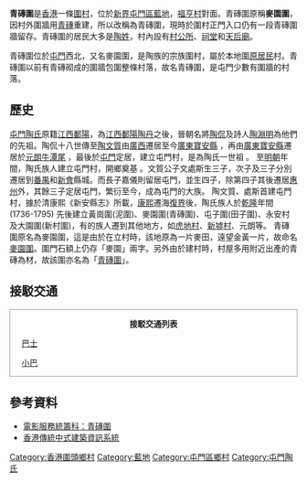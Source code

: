 '''青磚圍'''是[[香港|香港]]一條[[圍村|圍村]]，位於[[新界|新界]][[屯門區|屯門區]][[藍地|藍地]]，[[福亨村|福亨村]]對面。青磚圍原稱'''麥園圍'''，因村外圍牆用[[青磚|青磚]]重建，所以改稱為青磚圍，現時於圍村正門入口仍有一段青磚圍牆留存。青磚圍的居民大多是[[屯門陶氏宗族|陶姓]]，村內設有[[村公所|村公所]]、[[祠堂|祠堂]]和[[天后廟|天后廟]]。

青磚圍位於[[屯門|屯門]]西北，又名麥園圍，是陶族的宗族圍村，屬於本地圍[[原居民|原居民]]村。青磚圍以前有青磚砌成的圍牆包圍整條村落，故名青磚圍，是屯門少數有圍牆的村落。

==歷史==
[[屯門陶氏|屯門陶氏]]原籍[[江西|江西]][[鄱陽|鄱陽]]，為[[江西|江西]][[鄱陽|鄱陽]][[陶丹|陶丹]]之後，晉朝名將[[陶侃|陶侃]]及詩人[[陶淵明|陶淵明]]為他們的先祖。陶侃十八世傳至[[陶文質|陶文質]]由[[廣西|廣西]]遷居至今[[廣東|廣東]][[寶安縣|寶安縣]] ，再由[[廣東|廣東]][[寶安縣|寶安縣]]遷居於[[元朗|元朗]][[牛潭尾|牛潭尾]] ，最後於[[屯門|屯門]]定居，建立屯門村，是為陶氏一世祖 。 至[[明朝|明朝]]年間，陶氏族人建立屯門村，開鄉奠基 。文質公子文處斯生三子，次子及三子分別遷居到[[番禺縣|番禺]]和[[新會|新會]]縣城。而長子嘉儀則留居屯門，並生四子，除第四子其後遷居[[惠州|惠州]]外，其餘三子定居屯門，繁衍至今，成為屯門的大族。 陶文質、處斯首建屯門村，據於清康熙《新安縣志》所載，[[康熙|康熙]]遷海[[復界|復界]]後，陶氏族人於[[乾隆|乾隆]]年間 (1736-1795) 先後建立黃崗圍(泥圍)、麥園圍(青磚圍)、屯子圍(田子圍)、永安村及大園圍(新村圍)，有的族人遷到其他地方，如[[虎地村|虎地村]]、[[新墟村|新墟村]]、元朗等。 青磚圍原名為麥園圍，這是由於在立村時，該地原為一片麥田，遠望金黃一片，故命名[[麥園圍|麥園圍]]。圍門石額上仍存「麥園」兩字。另外由於建村時，村屋多用附近出產的青磚為材，故該圍亦名為「[[青磚圍|青磚圍]]」。

== 接駁交通 ==
<div class="NavFrame collapsed" style="clear: no; border: 1px solid #999; margin: 0 auto; padding: 0 10px; text-align: left;">
<div class="NavHead" style="margin: 0 auto; padding: 0 10px; text-align: center; font-weight: bold;">接駁交通列表</div>
<div class="NavContent" style="margin: 0 auto; padding: 0 10px;">
;[[香港巴士|巴士]]
{{九龍新界巴士簡單列表|53|63X|68A|258A|258P|261P}}
{{九龍新界巴士簡單列表|B2}}
{{大嶼山巴士簡單列表|A34|NA37}}
{{過海隧道巴士簡單列表|960A|960B|960P|960X|N969}}
;[[香港小型巴士|小巴]]
{{新界專線小巴簡單列表|606S}}
</div></div>

== 參考資料 ==
* [http://hkfso.com/chi/lib/locations_details.cfm?Photo_Num=00460 電影服務統籌科：青磚圍]{{dead link|date=2018年5月 |bot=InternetArchiveBot |fix-attempted=yes }}
* [http://hktais.lcsd.gov.hk/hktais/VilSearchAction.do?page=8&vilCode=LMT5&method=View&localename=HK 香港傳統中式建築資訊系統]
[[Category:香港圍頭鄉村|Category:香港圍頭鄉村]]
[[Category:藍地|Category:藍地]]
[[Category:屯門區鄉村|Category:屯門區鄉村]]
[[Category:屯門陶氏|Category:屯門陶氏]]